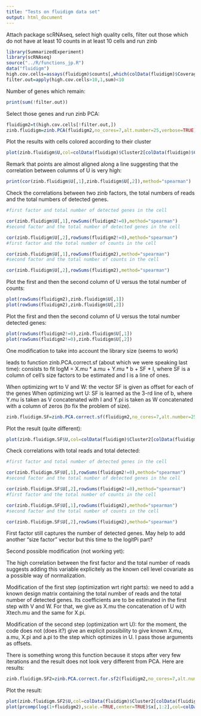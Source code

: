 ```yaml
---
title: "Tests on fluidigm data set"
output: html_document
---
```


Attach package scRNAseq, select high quality cells, filter out those which do not have at least 10 counts in at least 10 cells and run zinb
```r
library(SummarizedExperiment)
library(scRNAseq)
source("../R/functions_jp.R")
data("fluidigm")
high.cov.cells=assays(fluidigm)$counts[,which(colData(fluidigm)$Coverage_Type=="High")]
filter.out=apply(high.cov.cells>10,1,sum)<10
```
Number of genes which remain:
```r
print(sum(!filter.out)) 
```

Select those genes and run zinb PCA:

```r
fluidigm2=t(high.cov.cells[!filter.out,])
zinb.fluidigm=zinb.PCA(fluidigm2,no_cores=7,alt.number=25,verbose=TRUE)
```

Plot the results with cells colored according to their cluster

```r
plot(zinb.fluidigm$U,col=colData(fluidigm)$Cluster2[colData(fluidigm)$Coverage_Type=="High"])
```

Remark that points are almost aligned along a line suggesting that the correlation between columns of U is very high:

```r
print(cor(zinb.fluidigm$U[,1],zinb.fluidigm$U[,2]),method="spearman")
```

Check the correlations between two zinb factors, the total numbers of reads and the total numbers of detected genes.

```r
#first factor and total number of detected genes in the cell

cor(zinb.fluidigm$U[,1],rowSums(fluidigm2!=0),method="spearman")
#second factor and the total number of detected genes in the cell

cor(zinb.fluidigm$U[,2],rowSums(fluidigm2!=0),method="spearman")
#first factor and the total number of counts in the cell

cor(zinb.fluidigm$U[,1],rowSums(fluidigm2),method="spearman")
#second factor and the total number of counts in the cell

cor(zinb.fluidigm$U[,2],rowSums(fluidigm2),method="spearman")
```

Plot the first and then the second column of U versus the total number of counts:

```{r`, echo = FALSE}
plot(rowSums(fluidigm2),zinb.fluidigm$U[,1])
plot(rowSums(fluidigm2),zinb.fluidigm$U[,2])
```

Plot the first and then the second column of U versus the total number detected genes:

```r
plot(rowSums(fluidigm2!=0),zinb.fluidigm$U[,1])
plot(rowSums(fluidigm2!=0),zinb.fluidigm$U[,2])
```

One modification to take into account the library size (seems to work)

leads to function zinb.PCA.correct.sf (about which we were speaking last time): consists to fit logM = X.mu * a.mu + Y.mu * b + SF * I, where SF is a column of cell's size factors to be estimated and I is a line of ones. 

When optimizing wrt to V and W: the vector SF is given as offset for each of the genes 
When optimizing wrt U: SF is learned as the 3-rd line of b, where Y.mu is taken as V concatenated with I and Y.pi is taken as W concatenated with a column of zeros (to fix the problem of size).

```r
zinb.fluidigm.SF=zinb.PCA.correct.sf(fluidigm2,no_cores=7,alt.number=25,verbose=TRUE)
```

Plot the result (quite different):

```r
plot(zinb.fluidigm.SF$U,col=colData(fluidigm)$Cluster2[colData(fluidigm)$Coverage_Type=="High"])
```

Check correlations with total reads and total detected:

```r
#first factor and total number of detected genes in the cell

cor(zinb.fluidigm.SF$U[,1],rowSums(fluidigm2!=0),method="spearman")
#second factor and the total number of detected genes in the cell

cor(zinb.fluidigm.SF$U[,2],rowSums(fluidigm2!=0),method="spearman")
#first factor and the total number of counts in the cell

cor(zinb.fluidigm.SF$U[,1],rowSums(fluidigm2),method="spearman")
#second factor and the total number of counts in the cell

cor(zinb.fluidigm.SF$U[,2],rowSums(fluidigm2),method="spearman")
```

First factor still captures the number of detected genes. May help to add another "size factor" vector but this time to the logitPi part?

Second possible modification (not working yet):

The high correlation between the first factor and the total number of reads suggests adding this variable explicitely as the known cell level covariate as a possible way of normalization. 

Modification of the first step (optimization wrt right parts): we need to add a known design matrix containing the total number of reads and the total number of detected genes. Its coefficients are to be estimated in the first step with V and W. For that, we give as X.mu the concatenation of U with Xtech.mu and the same for X.pi.

Modification of the second step (optimization wrt U): for the moment, the code does not (does it?) give an explicit possibility to give known X.mu, a.mu, X.pi and a.pi to the step which optimizes in U. I pass those     arguments as offsets.

There is something wrong this function because it stops after very few iterations and the result does not look very different from PCA. Here are results:

```r
zinb.fluidigm.SF2=zinb.PCA.correct.for.sf2(fluidigm2,no_cores=7,alt.number=25,verbose=TRUE)
```

Plot the result:

```r
plot(zinb.fluidigm.SF2$U,col=colData(fluidigm)$Cluster2[colData(fluidigm)$Coverage_Type=="High"],main="zinb.fluidigm.SF2")
plot(prcomp(log(1+fluidigm2),scale.=TRUE,center=TRUE)$x[,1:2],col=colData(fluidigm)$Cluster2[colData(fluidigm)$Coverage_Type=="High"],main="PCA")
```



